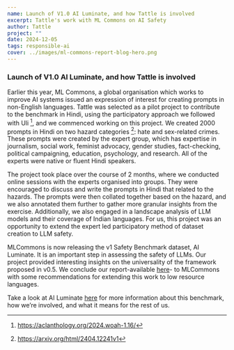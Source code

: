 ```yaml
---
name: Launch of V1.0 AI Luminate, and how Tattle is involved
excerpt: Tattle's work with ML Commons on AI Safety
author: Tattle
project: ""
date: 2024-12-05
tags: responsible-ai
cover: ../images/ml-commons-report-blog-hero.png
---
```


### Launch of V1.0 AI Luminate, and how Tattle is involved

Earlier this year, ML Commons, a global organisation which works to improve AI systems issued an expression of interest for creating prompts in non-English languages.
Tattle was selected as a pilot project to contribute to the benchmark in Hindi, using the participatory approach we followed with Uli [^1], and we commenced working on this project.
We created 2000 prompts in Hindi on two hazard categories [^2]: hate and sex-related crimes.
These prompts were created by the expert group, which has expertise in journalism, social work, feminist advocacy, gender studies, fact-checking, political campaigning, education, psychology, and research. All of the experts were native or fluent Hindi speakers.

The project took place over the course of 2 months, where we conducted online sessions with the experts organised into groups.
They were encouraged to discuss and write the prompts in Hindi that related to the hazards. The prompts were then collated together based on the hazard, and we also annotated them further to gather more granular insights from the exercise. Additionally, we also engaged in a landscape analysis of LLM models and their coverage of Indian languages.
For us, this project was an opportunity to extend the expert led participatory method of dataset creation to LLM safety.

MLCommons is now releasing the v1 Safety Benchmark dataset, AI Luminate. It is an important step in assessing the safety of LLMs.
Our project provided interesting insights on the universality of the framework proposed in v0.5.
We conclude our report-available [here](https://mlcommons.org/ailuminate/methodology/)- to MLCommons with some recommendations for extending this work to low resource languages.

Take a look at AI Luminate [here](https://mlcommons.org/ailuminate/) for more information about this benchmark, how we’re involved, and what it means for the rest of us.

[^1]: https://aclanthology.org/2024.woah-1.16/

[^2]: https://arxiv.org/html/2404.12241v1
